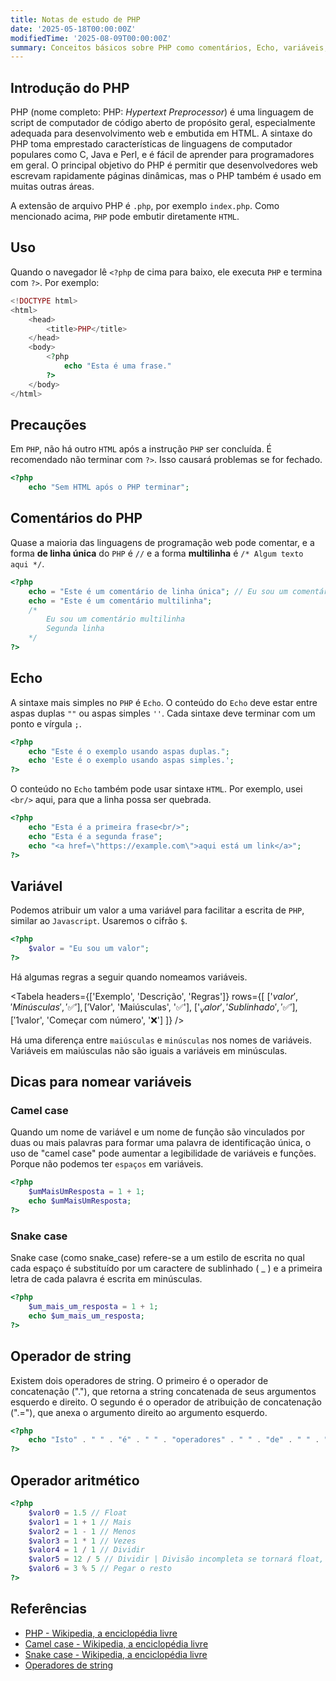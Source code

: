```yaml
---
title: Notas de estudo de PHP
date: '2025-05-18T00:00:00Z'
modifiedTime: '2025-08-09T00:00:00Z'
summary: Conceitos básicos sobre PHP como comentários, Echo, variáveis, operadores aritméticos
---
```


## Introdução do PHP

PHP (nome completo: PHP: _Hypertext Preprocessor_) é uma linguagem de script de computador de código aberto de propósito geral, especialmente adequada para desenvolvimento web e embutida em HTML. A sintaxe do PHP toma emprestado características de linguagens de computador populares como C, Java e Perl, e é fácil de aprender para programadores em geral. O principal objetivo do PHP é permitir que desenvolvedores web escrevam rapidamente páginas dinâmicas, mas o PHP também é usado em muitas outras áreas.

A extensão de arquivo PHP é `.php`, por exemplo `index.php`. Como mencionado acima, `PHP` pode embutir diretamente `HTML`.

## Uso

Quando o navegador lê `<?php` de cima para baixo, ele executa `PHP` e termina com `?>`. Por exemplo:

```php
<!DOCTYPE html>
<html>
    <head>
        <title>PHP</title>
    </head>
    <body>
        <?php
            echo "Esta é uma frase."
        ?>
    </body>
</html>
```

## Precauções

Em `PHP`, não há outro `HTML` após a instrução `PHP` ser concluída. É recomendado não terminar com `?>`. Isso causará problemas se for fechado.

```php
<?php
    echo "Sem HTML após o PHP terminar";
```

## Comentários do PHP

Quase a maioria das linguagens de programação web pode comentar, e a forma **de linha única** do `PHP` é `//` e a forma **multilinha** é `/* Algum texto aqui */`.

```php
<?php
    echo = "Este é um comentário de linha única"; // Eu sou um comentário de linha única
    echo = "Este é um comentário multilinha";
    /*
        Eu sou um comentário multilinha
        Segunda linha
    */
?>
```

## Echo

A sintaxe mais simples no `PHP` é `Echo`. O conteúdo do `Echo` deve estar entre aspas duplas `""` ou aspas simples `''`. Cada sintaxe deve terminar com um ponto e vírgula `;`.

```php
<?php
    echo "Este é o exemplo usando aspas duplas.";
    echo 'Este é o exemplo usando aspas simples.';
?>
```

O conteúdo no `Echo` também pode usar sintaxe `HTML`. Por exemplo, usei `<br/>` aqui, para que a linha possa ser quebrada.

```php
<?php
    echo "Esta é a primeira frase<br/>";
    echo "Esta é a segunda frase";
    echo "<a href=\"https://example.com\">aqui está um link</a>";
?>
```

## Variável

Podemos atribuir um valor a uma variável para facilitar a escrita de `PHP`, similar ao `Javascript`. Usaremos o cifrão `$`.

```php
<?php
    $valor = "Eu sou um valor";
?>
```

Há algumas regras a seguir quando nomeamos variáveis.

<Tabela
  headers={['Exemplo', 'Descrição', 'Regras']}
  rows={[
    ['$valor', 'Minúsculas', '✅'],
    ['$Valor', 'Maiúsculas', '✅'],
    ['$_valor', 'Sublinhado', '✅'],
    ['$1valor', 'Começar com número', '❌']
  ]}
/>

Há uma diferença entre `maiúsculas` e `minúsculas` nos nomes de variáveis. Variáveis em maiúsculas não são iguais a variáveis em minúsculas.

## Dicas para nomear variáveis

### Camel case

Quando um nome de variável e um nome de função são vinculados por duas ou mais palavras para formar uma palavra de identificação única, o uso de "camel case" pode aumentar a legibilidade de variáveis e funções. Porque não podemos ter `espaços` em variáveis.

```php
<?php
    $umMaisUmResposta = 1 + 1;
    echo $umMaisUmResposta;
?>
```

### Snake case

Snake case (como snake_case) refere-se a um estilo de escrita no qual cada espaço é substituído por um caractere de sublinhado ( \_ ) e a primeira letra de cada palavra é escrita em minúsculas.

```php
<?php
    $um_mais_um_resposta = 1 + 1;
    echo $um_mais_um_resposta;
?>
```

## Operador de string

Existem dois operadores de string. O primeiro é o operador de concatenação ("."), que retorna a string concatenada de seus argumentos esquerdo e direito. O segundo é o operador de atribuição de concatenação (".="), que anexa o argumento direito ao argumento esquerdo.

```php
<?php
    echo "Isto" . " " . "é" . " " . "operadores" . " " . "de" . " " . "string" . ".";
?>
```

## Operador aritmético

```php
<?php
    $valor0 = 1.5 // Float
    $valor1 = 1 + 1 // Mais
    $valor2 = 1 - 1 // Menos
    $valor3 = 1 * 1 // Vezes
    $valor4 = 1 / 1 // Dividir
    $valor5 = 12 / 5 // Dividir | Divisão incompleta se tornará float, o que é diferente de outras linguagens de programação, php calculará o resto
    $valor6 = 3 % 5 // Pegar o resto
?>
```

## Referências

- [PHP - Wikipedia, a enciclopédia livre](https://en.wikipedia.org/wiki/PHP)
- [Camel case - Wikipedia, a enciclopédia livre](https://en.wikipedia.org/wiki/Camel_case)
- [Snake case - Wikipedia, a enciclopédia livre](https://en.wikipedia.org/wiki/Snake_case)
- [Operadores de string](https://www.php.net/manual/en/language.operators.string.php)